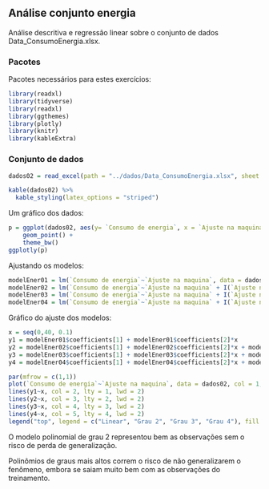 ## Análise conjunto energia

Análise descritiva e regressão linear sobre o conjunto de dados Data_ConsumoEnergia.xlsx.

### Pacotes

Pacotes necessários para estes exercícios:

```{r warning=FALSE}
library(readxl)
library(tidyverse)
library(readxl)
library(ggthemes)
library(plotly)
library(knitr)
library(kableExtra)
```

### Conjunto de dados


```{r, echo = FALSE}
dados02 = read_excel(path = "../dados/Data_ConsumoEnergia.xlsx", sheet = 1)

kable(dados02) %>%
  kable_styling(latex_options = "striped")
```


Um gráfico dos dados:

```{r, echo = FALSE}
p = ggplot(dados02, aes(y= `Consumo de energia`, x = `Ajuste na maquina`)) + 
    geom_point() +
    theme_bw()
ggplotly(p)
```

Ajustando os modelos:

```{r}
modelEner01 = lm(`Consumo de energia`~`Ajuste na maquina`, data = dados02) 
modelEner02 = lm(`Consumo de energia`~`Ajuste na maquina` + I(`Ajuste na maquina`^2), data = dados02) 
modelEner03 = lm(`Consumo de energia`~`Ajuste na maquina` + I(`Ajuste na maquina`^2) + I(`Ajuste na maquina`^3), data = dados02) 
modelEner04 = lm(`Consumo de energia`~`Ajuste na maquina` + I(`Ajuste na maquina`^2) + I(`Ajuste na maquina`^3)+ I(`Ajuste na maquina`^4), data = dados02) 

```

Gráfico do ajuste dos modelos:

```{r}
x = seq(0,40, 0.1)
y1 = modelEner01$coefficients[1] + modelEner01$coefficients[2]*x
y2 = modelEner02$coefficients[1] + modelEner02$coefficients[2]*x + modelEner02$coefficients[3]*x^2
y3 = modelEner03$coefficients[1] + modelEner03$coefficients[2]*x + modelEner03$coefficients[3]*x^2 + modelEner03$coefficients[4]*x^3
y4 = modelEner04$coefficients[1] + modelEner04$coefficients[2]*x + modelEner04$coefficients[3]*x^2 + modelEner04$coefficients[4]*x^3 + modelEner04$coefficients[5]*x^4

par(mfrow = c(1,1))
plot(`Consumo de energia`~`Ajuste na maquina`, data = dados02, col = 1, pch = 16, xlab = "Ajuste na máquina", ylab = "Consumo de energia", main = "Consumo de energia x Ajuste na máquina", ylim = c(-10, 40))
lines(y1~x, col = 2, lty = 1, lwd = 2)
lines(y2~x, col = 3, lty = 2, lwd = 2)
lines(y3~x, col = 4, lty = 3, lwd = 2)
lines(y4~x, col = 5, lty = 4, lwd = 2)
legend("top", legend = c("Linear", "Grau 2", "Grau 3", "Grau 4"), fill = c(2,3,4,5))

```

O modelo polinomial de grau 2 representou bem as observações sem o risco de perda de generalização.

Polinômios de graus mais altos correm o risco de não generalizarem o fenômeno, embora se saiam muito bem com as observações do treinamento.
